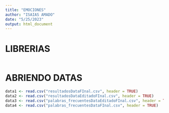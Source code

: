 ```yaml
---
title: "EMOCIONES"
author: "ISAIAS AMADO"
date: "5/25/2023"
output: html_document
---
```


# LIBRERIAS
```r

```


# ABRIENDO DATAS
```r
data1 <- read.csv("resultadosDataFInal.csv", header = TRUE)
data2 <- read.csv("resultadosDataEditadoFInal.csv", header = TRUE)
data3 <- read.csv("palabras_frecuentesDataEditadoFInal.csv", header = TRUE)
data4 <- read.csv("palabras_frecuentesDataFInal.csv", header = TRUE)
```

